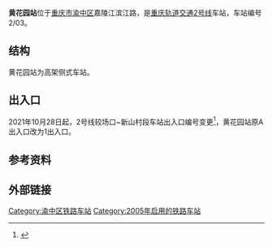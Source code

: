 {{Infobox station
|name=黄花园
|eng_name=Huanghuayuan
|linecolour={{重庆轨道交通颜色|2}}
|image=Exit_A_of_Huanghuayuan_Station_Line_2.jpg
|caption=1出入口
|code={{重庆轨道交通车站编号||2|0|3|small}}
|country={{PRC}}
|borough=[[重庆市|重庆市]][[渝中区|渝中区]]
|address=黄花园
|coordinates={{coord|29.563396|106.564839|display=inline,title}}
|owned=[[重庆市轨道交通（集团）有限公司|重庆市轨道交通（集团）有限公司]]
|operator=[[重庆市轨道交通（集团）有限公司|重庆市轨道交通（集团）有限公司]]
|line={{重庆轨道交通线路名|2|narrow|long}}
|levels=3层
|type=高架车站
|platform=2座[[侧式站台|侧式站台]]
|tracks=2条
|exits=1个
|opened=2005年6月18日
|services={{adjacent stations|system=Chongqing Rail Transit
|line1=2|left1=临江门|right1=大溪沟
}}
|timetable={{车站首末班时刻|重庆轨道交通|黄花园}}
}}

'''黄花园站'''位于[[重庆市|重庆市]][[渝中区|渝中区]]嘉陵江滨江路，是[[重庆轨道交通2号线|重庆轨道交通2号线]]车站，车站编号2/03。

== 结构 ==
黄花园站为高架侧式车站。

{{城轨车站结构
|floor1=2|label1A=工作区
|floor2=1|label2A=站厅|text2A={{重庆轨道交通设施列表|票务|出口}}
 |label2B=站台|text2B={{重庆轨道交通设施|带电梯通道|对侧站台}}
 |map2B={{PlatformMap|SS|system=重庆轨道交通|line=2|next1=较场口|next2=大溪沟}}
|floor3=B1|label3A=通道}}

== 出入口 ==
{{重庆轨道交通出口列表|allopen=1|
{{重庆轨道交通出口|1|北区路|[[重庆巴蜀中学|重庆巴蜀中学]]、重庆市科学技术协会}}
}}
2021年10月28日起，2号线较场口~新山村段车站出入口编号变更<ref>{{cite news |author1=重庆轨道交通 |title=单轨2号线出入口改名 |url=https://weibo.com/2152519810/KEDFY4BMs |accessdate=2021-10-28 |archive-date=2021-11-21 |archive-url=https://web.archive.org/web/20211121084234/https://weibo.com/2152519810/KEDFY4BMs |dead-url=no }}</ref>，黄花园站原A出入口改为1出入口。

==参考资料==
{{reflist}}

== 外部链接 ==
{{commonscat}}

{{重庆轨道交通站点|2=1}}
[[Category:渝中区铁路车站|Category:渝中区铁路车站]]
[[Category:2005年启用的铁路车站|Category:2005年启用的铁路车站]]
